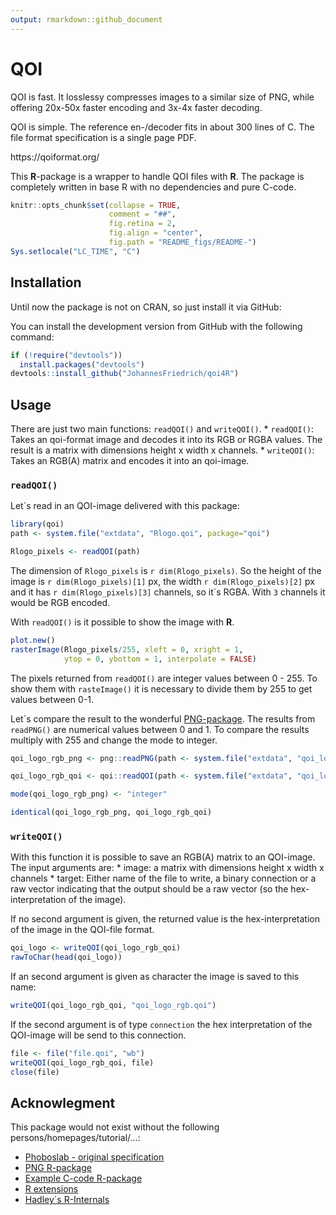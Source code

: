 ```yaml
---
output: rmarkdown::github_document
---
```


<!-- README.md is generated from README.Rmd. Please edit that file -->

# QOI

QOI is fast. It losslessy compresses images to a similar size of PNG, while offering 20x-50x faster encoding and 3x-4x faster decoding.

QOI is simple. The reference en-/decoder fits in about 300 lines of C. The file format specification is a single page PDF.

https://qoiformat.org/

This **R**-package is a wrapper to handle QOI files with **R**.
The package is completely written in base R with no dependencies and pure C-code.

<!-- badges: start -->
<!-- badges: end -->


```r
knitr::opts_chunk$set(collapse = TRUE,
                      comment = "##",
                      fig.retina = 2,
                      fig.align = "center",
                      fig.path = "README_figs/README-")
Sys.setlocale("LC_TIME", "C")
```

## Installation

Until now the package is not on CRAN, so just install it via GitHub:

You can install the development version from GitHub with the following command:

```r
if (!require("devtools"))
  install.packages("devtools")
devtools::install_github("JohannesFriedrich/qoi4R")
```


## Usage

There are just two main functions: `readQOI()` and `writeQOI()`.
* `readQOI()`: Takes an qoi-format image and decodes it into its RGB or RGBA values. The result is a matrix with dimensions height x width x channels.
* `writeQOI()`: Takes an RGB(A) matrix and encodes it into an qoi-image.

### `readQOI()`

Let´s read in an QOI-image delivered with this package:

```r
library(qoi)
path <- system.file("extdata", "Rlogo.qoi", package="qoi")

Rlogo_pixels <- readQOI(path)
```

The dimension of `Rlogo_pixels` is `r dim(Rlogo_pixels)`. So the height of the image is `r dim(Rlogo_pixels)[1]` px, the width `r dim(Rlogo_pixels)[2]` px and it has `r dim(Rlogo_pixels)[3]` channels, so it´s RGBA. With `3` channels it would be RGB encoded.

With `readQOI()` is it possible to show the image with **R**.

```r
plot.new()
rasterImage(Rlogo_pixels/255, xleft = 0, xright = 1,
            ytop = 0, ybottom = 1, interpolate = FALSE)
```

The pixels returned from `readQOI()` are integer values between 0 - 255. To show them with `rasteImage()` it is necessary to divide them by 255 to get values between 0-1.

Let´s compare the result to the wonderful [PNG-package](https://cran.r-project.org/web/packages/png).
The results from `readPNG()` are numerical values between 0 and 1. To compare the results multiply with 255 and change the mode to integer.

```r
qoi_logo_rgb_png <- png::readPNG(path <- system.file("extdata", "qoi_logo.png", package="qoi"))*255

qoi_logo_rgb_qoi <- qoi::readQOI(path <- system.file("extdata", "qoi_logo.qoi", package="qoi"))

mode(qoi_logo_rgb_png) <- "integer"

identical(qoi_logo_rgb_png, qoi_logo_rgb_qoi)
```

### `writeQOI()`

With this function it is possible to save an RGB(A) matrix to an QOI-image.
The input arguments are:
* image: a matrix with dimensions height x width x channels
* target: Either name of the file to write, a binary connection or a raw vector indicating that the output should be a raw vector (so the hex-interpretation of the image).

If no second argument is given, the returned value is the hex-interpretation of the image in the QOI-file format.

```r
qoi_logo <- writeQOI(qoi_logo_rgb_qoi)
rawToChar(head(qoi_logo))
```


If an second argument is given as character the image is saved to this name:

```r
writeQOI(qoi_logo_rgb_qoi, "qoi_logo_rgb.qoi")
```

If the second argument is of type `connection` the hex interpretation of the QOI-image will be send to this connection.

```r
file <- file("file.qoi", "wb")
writeQOI(qoi_logo_rgb_qoi, file)
close(file)
```

## Acknowlegment 

This package would not exist without the following persons/homepages/tutorial/...:

* [Phoboslab - original specification](https://github.com/phoboslab/qoi)
* [PNG R-package](https://github.com/s-u/png)
* [Example C-code R-package](https://github.com/coolbutuseless/simplecall)
* [R extensions](https://cran.r-project.org/doc/manuals/r-release/R-exts.html)
* [Hadley´s R-Internals](https://github.com/hadley/r-internals)
